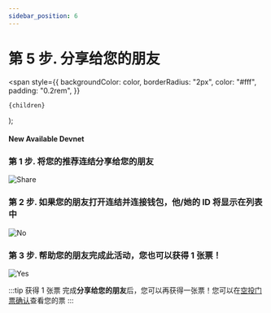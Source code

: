 ```yaml
---
sidebar_position: 6
---
```


# 第 5 步. 分享给您的朋友

  <span
    style={{
      backgroundColor: color,
      borderRadius: "2px",
      color: "#fff",
      padding: "0.2rem",
    }}
  >
    {children}
  </span>
);

#### New Available <Highlight color="#25c2a0">Devnet</Highlight>

### 第 1 步. 将您的推荐连结分享给您的朋友

![Share](/img/event/promoter/share.png)

### 第 2 步. 如果您的朋友打开连结并连接钱包，他/她的 ID 将显示在列表中

![No](/img/event/promoter/no.png)

### 第 3 步. 帮助您的朋友完成此活动，您也可以获得 1 张票！

![Yes](/img/event/promoter/yes.png)

:::tip 获得 1 张票
完成**分享给您的朋友**后，您可以再获得一张票！您可以在[空投门票确认](https://docs.circlepod.app/docs/community-event/airdrop-event/check-ticket)查看您的票
:::
